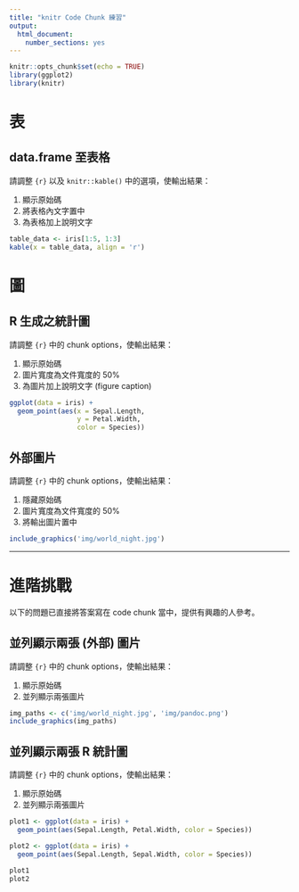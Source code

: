 ```yaml
---
title: "knitr Code Chunk 練習"
output: 
  html_document:
    number_sections: yes
---
```


```r
knitr::opts_chunk$set(echo = TRUE)
library(ggplot2)
library(knitr)
```


# 表

## data.frame 至表格

請調整 `{r}` 以及 `knitr::kable()` 中的選項，使輸出結果：

1. 顯示原始碼
1. 將表格內文字置中
1. 為表格加上說明文字

```r
table_data <- iris[1:5, 1:3]
kable(x = table_data, align = 'r')
```



# 圖

## R 生成之統計圖

請調整 `{r}` 中的 chunk options，使輸出結果：

1. 顯示原始碼
1. 圖片寬度為文件寬度的 50%
1. 為圖片加上說明文字 (figure caption)

```r
ggplot(data = iris) +
  geom_point(aes(x = Sepal.Length,
                 y = Petal.Width,
                 color = Species))
```



## 外部圖片

請調整 `{r}` 中的 chunk options，使輸出結果：

1. 隱藏原始碼
1. 圖片寬度為文件寬度的 50%
1. 將輸出圖片置中

```r
include_graphics('img/world_night.jpg')
```


---

# 進階挑戰

以下的問題已直接將答案寫在 code chunk 當中，提供有興趣的人參考。

## 並列顯示兩張 (外部) 圖片

請調整 `{r}` 中的 chunk options，使輸出結果：

1. 顯示原始碼
1. 並列顯示兩張圖片

```r
img_paths <- c('img/world_night.jpg', 'img/pandoc.png')
include_graphics(img_paths)
```

## 並列顯示兩張 R 統計圖

請調整 `{r}` 中的 chunk options，使輸出結果：

1. 顯示原始碼
1. 並列顯示兩張圖片

```r
plot1 <- ggplot(data = iris) +
  geom_point(aes(Sepal.Length, Petal.Width, color = Species))

plot2 <- ggplot(data = iris) +
  geom_point(aes(Sepal.Length, Sepal.Width, color = Species))

plot1
plot2
```

